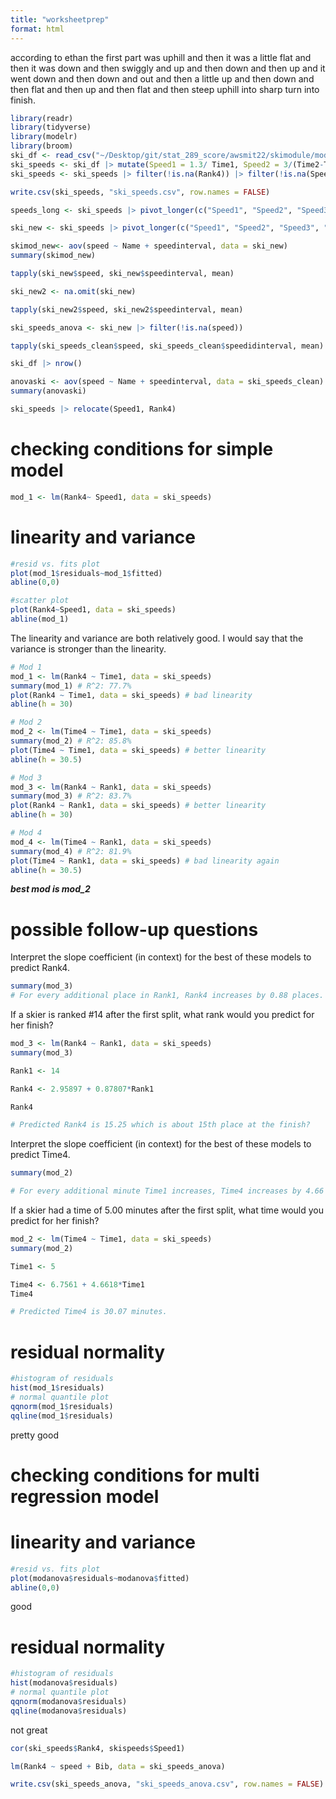 ```yaml
---
title: "worksheetprep"
format: html
---
```


according to ethan the first part was uphill and then it was a little flat and then it was down and then swiggly and up and then down and then up and it went down and then down and out and then a little up and then down and then flat and then up and then flat and then steep uphill into sharp turn into finish.

```r
library(readr)
library(tidyverse)
library(modelr)
library(broom)
ski_df <- read_csv("~/Desktop/git/stat_289_score/awsmit22/skimodule/module/W10kTro_2257.csv")
ski_speeds <- ski_df |> mutate(Speed1 = 1.3/ Time1, Speed2 = 3/(Time2-Time1), Speed3 = 3.2/(Time3-Time2), Speed4 = 2.5/(Time4-Time3))
ski_speeds <- ski_speeds |> filter(!is.na(Rank4)) |> filter(!is.na(Speed1))
```

```r
write.csv(ski_speeds, "ski_speeds.csv", row.names = FALSE) 
```

```r
speeds_long <- ski_speeds |> pivot_longer(c("Speed1", "Speed2", "Speed3", "Speed4"), names_to = "speedinterval", values_to = "speed") |> pivot_longer(c("Rank1", "Rank2", "Rank3", "Rank4"), names_to = "rankinterval", values_to = "rank") |> relocate(speed, speedinterval, rankinterval, rank)
```

```r
ski_new <- ski_speeds |> pivot_longer(c("Speed1", "Speed2", "Speed3", "Speed4"), names_to = "speedinterval", values_to = "speed") |> relocate(speed, speedinterval)
```

```r
skimod_new<- aov(speed ~ Name + speedinterval, data = ski_new)
summary(skimod_new)
```

```r
tapply(ski_new$speed, ski_new$speedinterval, mean)
```

```r
ski_new2 <- na.omit(ski_new)
```

```r
tapply(ski_new2$speed, ski_new2$speedinterval, mean)
```

```r
ski_speeds_anova <- ski_new |> filter(!is.na(speed))
```

```r
tapply(ski_speeds_clean$speed, ski_speeds_clean$speedidinterval, mean)
```

```r
ski_df |> nrow()
```

```r
anovaski <- aov(speed ~ Name + speedinterval, data = ski_speeds_clean)
summary(anovaski)
```

```r
ski_speeds |> relocate(Speed1, Rank4)
```


# checking conditions for simple model

```r
mod_1 <- lm(Rank4~ Speed1, data = ski_speeds)
```


# linearity and variance
```r
#resid vs. fits plot
plot(mod_1$residuals~mod_1$fitted)
abline(0,0)

#scatter plot
plot(Rank4~Speed1, data = ski_speeds)
abline(mod_1)
```

The linearity and variance are both relatively good. I would say that the variance is stronger than the linearity.

```r
# Mod 1
mod_1 <- lm(Rank4 ~ Time1, data = ski_speeds)
summary(mod_1) # R^2: 77.7% 
plot(Rank4 ~ Time1, data = ski_speeds) # bad linearity
abline(h = 30)

# Mod 2 
mod_2 <- lm(Time4 ~ Time1, data = ski_speeds)
summary(mod_2) # R^2: 85.8%
plot(Time4 ~ Time1, data = ski_speeds) # better linearity
abline(h = 30.5)

# Mod 3
mod_3 <- lm(Rank4 ~ Rank1, data = ski_speeds)
summary(mod_3) # R^2: 83.7%
plot(Rank4 ~ Rank1, data = ski_speeds) # better linearity
abline(h = 30)

# Mod 4
mod_4 <- lm(Time4 ~ Rank1, data = ski_speeds)
summary(mod_4) # R^2: 81.9%
plot(Time4 ~ Rank1, data = ski_speeds) # bad linearity again
abline(h = 30.5)
```

***best mod is mod_2***

# possible follow-up questions

Interpret the slope coefficient (in context)  for the best of these models to predict Rank4.

```r
summary(mod_3)
# For every additional place in Rank1, Rank4 increases by 0.88 places. 
```

If a skier is ranked #14 after the first split, what rank would you predict for her finish?

```r
mod_3 <- lm(Rank4 ~ Rank1, data = ski_speeds)
summary(mod_3) 

Rank1 <- 14

Rank4 <- 2.95897 + 0.87807*Rank1

Rank4

# Predicted Rank4 is 15.25 which is about 15th place at the finish?
```

Interpret the slope coefficient (in context)  for the best of these models to predict Time4.

```r
summary(mod_2)

# For every additional minute Time1 increases, Time4 increases by 4.66 minutes. 
```

If a skier had a time of 5.00 minutes after the first split, what time would you predict for her finish?

```r
mod_2 <- lm(Time4 ~ Time1, data = ski_speeds)
summary(mod_2) 

Time1 <- 5

Time4 <- 6.7561 + 4.6618*Time1
Time4

# Predicted Time4 is 30.07 minutes. 
```



# residual normality
```r
#histogram of residuals
hist(mod_1$residuals)
# normal quantile plot
qqnorm(mod_1$residuals)
qqline(mod_1$residuals)
```
pretty good

# checking conditions for multi regression model

# linearity and variance
```r
#resid vs. fits plot
plot(modanova$residuals~modanova$fitted)
abline(0,0)
```

good


# residual normality
```r
#histogram of residuals
hist(modanova$residuals)
# normal quantile plot
qqnorm(modanova$residuals)
qqline(modanova$residuals)
```
not great

```r
cor(ski_speeds$Rank4, skispeeds$Speed1)
```


```r
lm(Rank4 ~ speed + Bib, data = ski_speeds_anova)
```

```r
write.csv(ski_speeds_anova, "ski_speeds_anova.csv", row.names = FALSE) 
```

